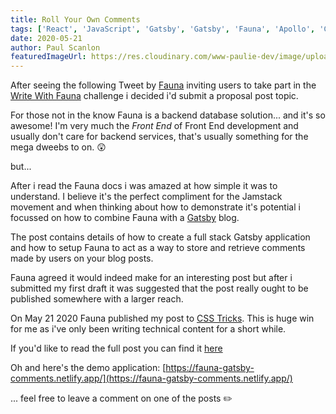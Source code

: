 ```yaml
---
title: Roll Your Own Comments
tags: ['React', 'JavaScript', 'Gatsby', 'Gatsby', 'Fauna', 'Apollo', 'GraphQL', 'Netlify']
date: 2020-05-21
author: Paul Scanlon
featuredImageUrl: https://res.cloudinary.com/www-paulie-dev/image/upload/v1595915586/paulie.dev/2020/05/roll-your-own-comments_znplo2.jpg
---
```


After seeing the following Tweet by [Fauna](https://fauna.com/) inviting users to take part in the
[Write With Fauna](https://fauna.com/blog/write-with-fauna-calling-all-Jamstack-enthusiasts) challenge i decided i'd
submit a proposal post topic.

<Tweet tweetLink="fauna/status/1247796436277719041" />

For those not in the know Fauna is a backend database solution... and it's so awesome! I'm very much the _Front End_ of
Front End development and usually don't care for backend services, that's usually something for the mega dweebs to on.
😲

but...

After i read the Fauna docs i was amazed at how simple it was to understand. I believe it's the perfect compliment for
the Jamstack movement and when thinking about how to demonstrate it's potential i focussed on how to combine Fauna with
a [Gatsby](https://www.gatsbyjs.org/) blog.

The post contains details of how to create a full stack Gatsby application and how to setup Fauna to act as a way to
store and retrieve comments made by users on your blog posts.

Fauna agreed it would indeed make for an interesting post but after i submitted my first draft it was suggested that the
post really ought to be published somewhere with a larger reach.

On May 21 2020 Fauna published my post to
[CSS Tricks](https://css-tricks.com/roll-your-own-comments-with-gatsby-and-Fauna/). This is huge win for me as i've only
been writing technical content for a short while.

If you'd like to read the full post you can find it
[here](https://css-tricks.com/roll-your-own-comments-with-gatsby-and-Fauna/)

Oh and here's the demo application:
[https://fauna-gatsby-comments.netlify.app/](https://fauna-gatsby-comments.netlify.app/)

... feel free to leave a comment on one of the posts ✏️
